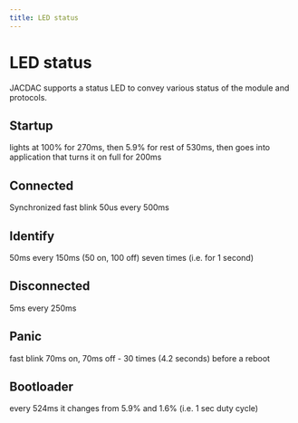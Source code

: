 ---
title: LED status
---

# LED status

JACDAC supports a status LED to convey various status of the module and protocols.

## Startup

lights at 100% for 270ms, then 5.9% for rest of 530ms, 
then goes into application that turns it on full for 200ms

<StatusLEDAnimation status="startup" />

## Connected

Synchronized fast blink 50us every 500ms

<StatusLEDAnimation status="connected" />

## Identify

50ms every 150ms (50 on, 100 off) seven times (i.e. for 1 second)

<StatusLEDAnimation status="identify" />

## Disconnected 

5ms every 250ms

<StatusLEDAnimation status="disconnected" />

## Panic

fast blink 70ms on, 70ms off - 30 times (4.2 seconds) before a reboot

<StatusLEDAnimation status="panic" />

## Bootloader

every 524ms it changes from 5.9% and 1.6% (i.e. 1 sec duty cycle)

<StatusLEDAnimation status="bootloader" />
